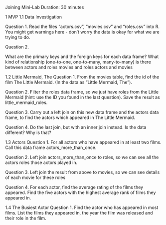 Joining Mini-Lab
Duration: 30 minutes

1 MVP
1.1 Data Investigation

Question 1.
Read the files “actors.csv”, “movies.csv” and “roles.csv” into R. You might get warnings here - don’t worry the data is okay for what we are trying to do.



Question 2.

What are the primary keys and the foreign keys for each data frame?
What kind of relationship (one-to-one, one-to-many, many-to-many) is there between
actors and roles
movies and roles
actors and movies


1.2 Little Mermaid, The
Question 1.
From the movies table, find the id of the film The Little Mermaid. (In the data as “Little Mermaid, The”).



Question 2.
Filter the roles data frame, so we just have roles from the Little Mermaid (hint: use the ID you found in the last question). Save the result as little_mermaid_roles.



Question 3.
Carry out a left join on this new data frame and the actors data frame, to find the actors which appeared in The Little Mermaid.



Question 4.
Do the last join, but with an inner join instead. Is the data different? Why is that?



1.3 Actors
Question 1.
For all actors who have appeared in at least two films. Call this data frame actors_more_than_once.



Question 2.
Left join actors_more_than_once to roles, so we can see all the actors roles those actors played in.



Question 3.
Left join the result from above to movies, so we can see details of each movie for these roles

Question 4.
For each actor, find the average rating of the films they appeared. Find the five actors with the highest average rank of films they appeared in.

1.4 The Busiest Actor
Question 1.
Find the actor who has appeared in most films. List the films they appeared in, the year the film was released and their role in the film.

